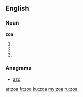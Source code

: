 ==English==

===Noun===
'''zoa'''

# {{plural of|zoon}}
# {{plural of|zoön}}
# {{singular of|[[protozoa]]}}

===Anagrams===
* [[azo#English|azo]]

[[ar:zoa]]
[[fr:zoa]]
[[ku:zoa]]
[[my:zoa]]
[[ru:zoa]]